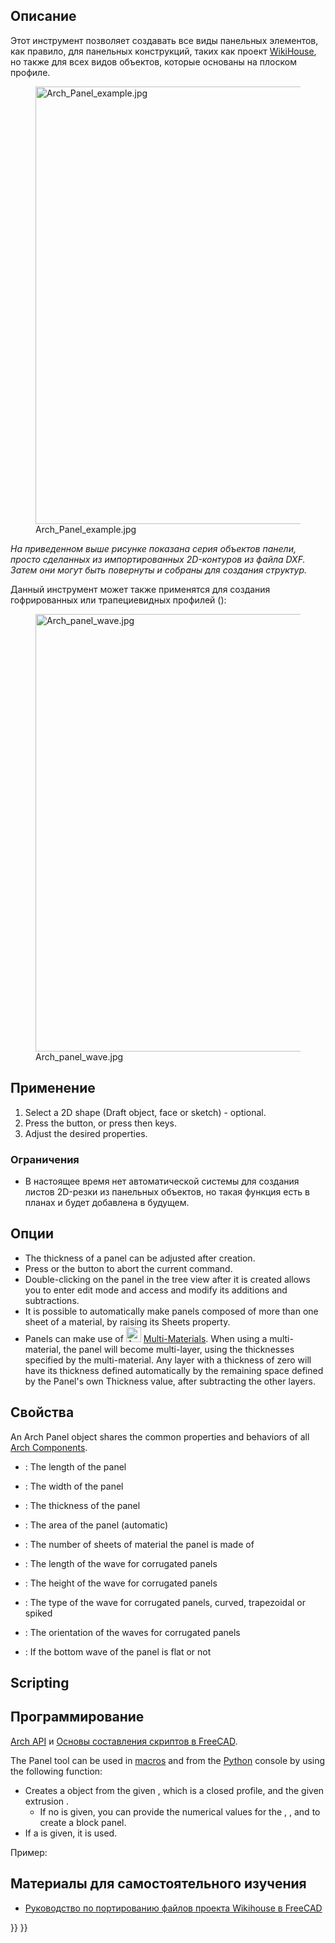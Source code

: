 <languages/>

<div class="mw-translate-fuzzy">
{{Docnav/ru
|[[Arch_CompPanel/ru|Инструменты панелирования]]
|[[Arch_Panel_Cut/ru|Панельный контур]]
|[[Arch_Workbench/ru|Архитектурный верстак "Arch"]]
|IconL=Arch_CompPanel.png
|IconR=Arch_Panel_Cut.svg
|IconC=Workbench_Arch.svg
}}
</div>

{{VeryImportantMessage|THIS COMMAND IS PART OF THE INTEGRATED [[BIM_Workbench|BIM WORKBENCH]] IN V1.0<br>
This page has been updated for that version.}}

<div class="mw-translate-fuzzy">
{{GuiCommand/ru
|Name/ru=Паенль
|Name=Arch_Panel
|MenuLocation=Arch → Инструменты панелирования → Панель
|Workbenches=[[Arch_Workbench/ru|Arch]]
|Shortcut={{KEY|P}} {{KEY|A}}
|Version=0.15
|SeeAlso=[[Arch_Panel_Cut/ru|Панельный контур]], [[Arch_Panel_Sheet/ru|Панельный лист]]
}}
</div>

<span id="Description"></span>
==Описание==

<div class="mw-translate-fuzzy">
Этот инструмент позволяет создавать все виды панельных элементов, как правило, для панельных конструкций, таких как проект [http://www.wikihouse.cc/ WikiHouse], но также для всех видов объектов, которые основаны на плоском профиле.
</div>

[[Image:Arch Panel example.jpg|700px]] 

''На приведенном выше рисунке показана серия объектов панели, просто сделанных из импортированных 2D-контуров из файла DXF. Затем они могут быть повернуты и собраны для создания структур.''

Данный инструмент может также применятся для создания гофрированных или трапециевидных профилей ({{VersionPlus/ru|0.17}}):

[[Image:Arch panel wave.jpg|700px]] 

<span id="Usage"></span>
==Применение==

# Select a 2D shape (Draft object, face or sketch) - optional.
# Press the {{Button|[[Image:Arch Panel.svg|16px]] [[Arch_Panel|Panel]]}} button, or press {{KEY|P}} then {{KEY|A}} keys.
# Adjust the desired properties.

<span id="Limitations"></span>
=== Ограничения ===

* В настоящее время нет автоматической системы для создания листов 2D-резки из панельных объектов, но такая функция есть в планах и будет добавлена в будущем.

<span id="Options"></span>
==Опции==

* The thickness of a panel can be adjusted after creation.
* Press {{KEY|Esc}} or the {{Button|Cancel}} button to abort the current command.
* Double-clicking on the panel in the tree view after it is created allows you to enter edit mode and access and modify its additions and subtractions.
* It is possible to automatically make panels composed of more than one sheet of a material, by raising its Sheets property.
* Panels can make use of [[Image:Arch_MultiMaterial.svg|24px]] [[Arch_MultiMaterial|Multi-Materials]]. When using a multi-material, the panel will become multi-layer, using the thicknesses specified by the multi-material. Any layer with a thickness of zero will have its thickness defined automatically by the remaining space defined by the Panel's own Thickness value, after subtracting the other layers.

<span id="Properties"></span>
==Свойства==

An Arch Panel object shares the common properties and behaviors of all [[Arch_Component|Arch Components]].

* {{PropertyData|Length}}: The length of the panel
* {{PropertyData|Width}}: The width of the panel
* {{PropertyData|Thickness}}: The thickness of the panel
* {{PropertyData|Area}}: The area of the panel (automatic)
* {{PropertyData|Sheets}}: The number of sheets of material the panel is made of
* {{PropertyData|Wave Length}}: The length of the wave for corrugated panels
* {{PropertyData|Wave Height}}: The height of the wave for corrugated panels
* {{PropertyData|Wave Type}}: The type of the wave for corrugated panels, curved, trapezoidal or spiked
* {{PropertyData|Wave Direction}}: The orientation of the waves for corrugated panels
* {{PropertyData|Bottom Wave}}: If the bottom wave of the panel is flat or not

==Scripting==

<div class="mw-translate-fuzzy">
==Программирование==
{{Emphasis|См. так же:}} [[Arch_API/ru|Arch API]] и [[FreeCAD_Scripting_Basics/ru|Основы составления скриптов в FreeCAD]].
</div>

The Panel tool can be used in [[Macros|macros]] and from the [[Python|Python]] console by using the following function:

{{Code|code=
Panel = makePanel(baseobj=None, length=0, width=0, thickness=0, placement=None, name="Panel")
}}

* Creates a {{incode|Panel}} object from the given {{incode|baseobj}}, which is a closed profile, and the given extrusion {{incode|thickness}}.
** If no {{incode|baseobj}} is given, you can provide the numerical values for the {{incode|length}}, {{incode|width}}, and {{incode|thickness}} to create a block panel.
* If a {{incode|placement}} is given, it is used.

Пример:

{{Code|code=
import FreeCAD, Draft, Arch

Rect = Draft.makeRectangle(1000, 400)
Panel = Arch.makePanel(Rect, thickness=36)
}}

<span id="Tutorials"></span>
== Материалы для самостоятельного изучения ==

<div class="mw-translate-fuzzy">
* [[Wikihouse_porting_tutorial/ru|Руководство по портированию файлов проекта Wikihouse в FreeCAD]]
</div>


<div class="mw-translate-fuzzy">
{{Docnav/ru
|[[Arch_CompPanel/ru|Инструменты панелирования]]
|[[Arch_Panel_Cut/ru|Панельный контур]]
|[[Arch_Workbench/ru|Архитектурный верстак "Arch"]]
|IconL=Arch_CompPanel.png
|IconR=Arch_Panel_Cut.svg
|IconC=Workbench_Arch.svg
}}
</div>

{{BIM_Tools_navi{{#translation:}}}}
{{Userdocnavi{{#translation:}}}}